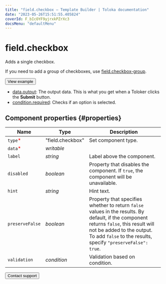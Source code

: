 ```yaml
---
title: "field.checkbox — Template Builder | Toloka documentation"
date: "2023-05-26T15:51:55.405824"
coverId: F_bIcOYF9yjrxkPZrXc3
docsMenu: "defaultMenu"
---
```



# field.checkbox

Adds a single checkbox.

If you need to add a group of checkboxes, use [field.checkbox-group](/docs/template-builder/reference/field.checkbox-group).

<Button themeColor="light" view="default" size="l" type="link" url="https://ya.cc/t/xRm39MZ-47HsVq">View example</Button>

<Cut title="Components used in the example">

- [data.output](/docs/template-builder/operations/work-with-data): The output data. This is what you get when a Toloker clicks the **Submit** button.
- [condition.required](/docs/template-builder/reference/condition.required): Checks if an option is selected.

</Cut>

## Component properties {#properties}

**Name** | **Type** | **Description**
----- | ----- | -----
`type`<span style="color: red">\*</span> | "field.checkbox" | Set component type.
`data`<span style="color: red">\*</span> | _writable_ | <TolokaTbSourceDataWithValues/>
`label` | _string_ | Label above the component.
`disabled` | _boolean_ | Property that disables the component. If `true`, the component will be unavailable.
`hint` | _string_ | Hint text.
`preserveFalse` | _boolean_ | Property that specifies whether to return `false` values in the results. By default, if the component returns `false`, this result will not be added to the output. To add `false` to the results, specify `"preserveFalse": true`.
`validation` | _condition_ | Validation based on condition.

<Button themeColor="light" view="default" size="l" type="link" url="/docs/guide/troubleshooting/support?form-source=template-builder-reference-field-checkbox">Contact support</Button>